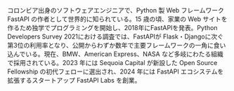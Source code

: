 コロンビア出身のソフトウェアエンジニアで、Python 製 Web フレームワーク FastAPI の作者として世界的に知られている。15  歳の頃、家業の Web サイトを作るため独学でプログラミングを開始し、2018年にFastAPIを発表。Python Developers Survey 2021における調査では、FastAPIが Flask・Djangoに次ぐ 第3位の利用率となり、公開からわずか数年で主要フレームワークの一角に食い込んでいる。現在、BMW、American  Express、NASA など多岐にわたる組織で採用されている。2023 年には Sequoia Capital が新設した Open Source Fellowship の初代フェローに選出され、2024 年には FastAPI エコシステムを拡張するスタートアップ FastAPI Labs を創業。 